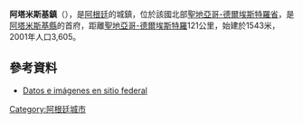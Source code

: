 '''阿塔米斯基鎮'''（{{lang-es|Villa Atamisqui}}），是[[阿根廷|阿根廷]]的城鎮，位於該國北部[[聖地亞哥-德爾埃斯特羅省|聖地亞哥-德爾埃斯特羅省]]，是[[阿塔米斯基縣|阿塔米斯基縣]]的首府，距離[[聖地亞哥-德爾埃斯特羅|聖地亞哥-德爾埃斯特羅]]121公里，始建於1543米，2001年人口3,605。

==參考資料==
* [http://www.mininterior.gov.ar/municipios/masinfo.php?municipio=SGO082&idName=municipios&idNameSubMenu=&idNameSubMenuDer=&idNameSubMenuDerNivel2=&idNameSubMenuDerPrincipal= Datos e imágenes en sitio federal] {{Wayback|url=http://www.mininterior.gov.ar/municipios/masinfo.php?municipio=SGO082&idName=municipios&idNameSubMenu=&idNameSubMenuDer=&idNameSubMenuDerNivel2=&idNameSubMenuDerPrincipal= |date=20160304075928 }}

{{Argentina-geo-stub}}
[[Category:阿根廷城市|Category:阿根廷城市]]
